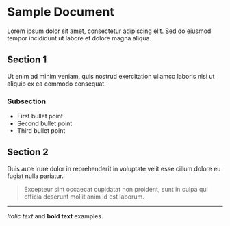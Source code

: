 # Sample Document

Lorem ipsum dolor sit amet, consectetur adipiscing elit. Sed do eiusmod tempor incididunt ut labore et dolore magna aliqua.

## Section 1

Ut enim ad minim veniam, quis nostrud exercitation ullamco laboris nisi ut aliquip ex ea commodo consequat.

### Subsection

- First bullet point
- Second bullet point
- Third bullet point

## Section 2

Duis aute irure dolor in reprehenderit in voluptate velit esse cillum dolore eu fugiat nulla pariatur. 

> Excepteur sint occaecat cupidatat non proident, sunt in culpa qui officia deserunt mollit anim id est laborum.

---

*Italic text* and **bold text** examples.
